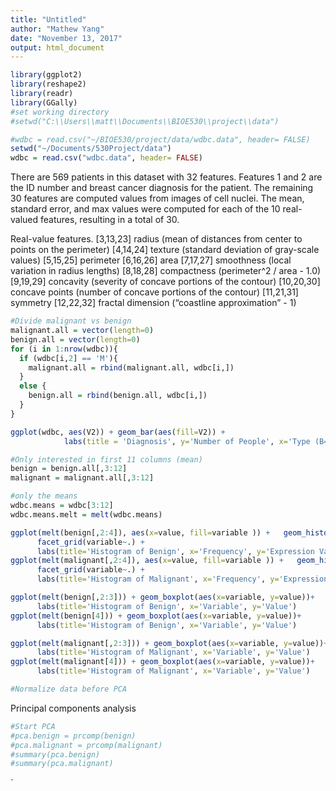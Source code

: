 ```yaml
---
title: "Untitled"
author: "Mathew Yang"
date: "November 13, 2017"
output: html_document
---
```


```r
library(ggplot2)
library(reshape2)
library(readr)
library(GGally)
#set working directory
#setwd("C:\\Users\\matt\\Documents\\BIOE530\\project\\data")
```

```r
#wdbc = read.csv("~/BIOE530/project/data/wdbc.data", header= FALSE)
setwd("~/Documents/530Project/data")
wdbc = read.csv("wdbc.data", header= FALSE)
```
There are 569 patients in this dataset with 32 features. Features 1 and 2 are the ID number and breast cancer diagnosis for the patient. The remaining 30 features are computed values from images of cell nuclei. The mean, standard error, and max values were computed for each of the 10 real-valued features, resulting in a total of 30.

Real-value features.
	[3,13,23] radius (mean of distances from center to points on the perimeter)
	[4,14,24] texture (standard deviation of gray-scale values)
	[5,15,25] perimeter
	[6,16,26] area
	[7,17,27] smoothness (local variation in radius lengths)
	[8,18,28] compactness (perimeter^2 / area - 1.0)
	[9,19,29] concavity (severity of concave portions of the contour)
	[10,20,30] concave points (number of concave portions of the contour)
	[11,21,31] symmetry 
	[12,22,32] fractal dimension ("coastline approximation" - 1)
	
```r
#Divide malignant vs benign
malignant.all = vector(length=0)
benign.all = vector(length=0)
for (i in 1:nrow(wdbc)){
  if (wdbc[i,2] == 'M'){
    malignant.all = rbind(malignant.all, wdbc[i,])
  } 
  else {
    benign.all = rbind(benign.all, wdbc[i,])
  }
}
```

```r
ggplot(wdbc, aes(V2)) + geom_bar(aes(fill=V2)) +
            labs(title = 'Diagnosis', y='Number of People', x='Type (B=Benign, M=Malignant)')
```

```r
#Only interested in first 11 columns (mean)
benign = benign.all[,3:12]
malignant = malignant.all[,3:12]

#only the means
wdbc.means = wdbc[3:12]
wdbc.means.melt = melt(wdbc.means)
```

```r
ggplot(melt(benign[,2:4]), aes(x=value, fill=variable )) +   geom_histogram() +
      facet_grid(variable~.) +
      labs(title='Histogram of Benign', x='Frequency', y='Expression Value')
ggplot(melt(malignant[,2:4]), aes(x=value, fill=variable )) +   geom_histogram() +
      facet_grid(variable~.) +
      labs(title='Histogram of Malignant', x='Frequency', y='Expression Value')
```


```r
ggplot(melt(benign[,2:3])) + geom_boxplot(aes(x=variable, y=value))+
      labs(title='Histogram of Benign', x='Variable', y='Value')
ggplot(melt(benign[4])) + geom_boxplot(aes(x=variable, y=value))+
      labs(title='Histogram of Benign', x='Variable', y='Value')
```
```r
ggplot(melt(malignant[,2:3])) + geom_boxplot(aes(x=variable, y=value))+
      labs(title='Histogram of Malignant', x='Variable', y='Value')
ggplot(melt(malignant[4])) + geom_boxplot(aes(x=variable, y=value))+
      labs(title='Histogram of Malignant', x='Variable', y='Value')
```


```r
#Normalize data before PCA


```


Principal components analysis
```r
#Start PCA
#pca.benign = prcomp(benign)
#pca.malignant = prcomp(malignant)
#summary(pca.benign)
#summary(pca.malignant)
```
`

